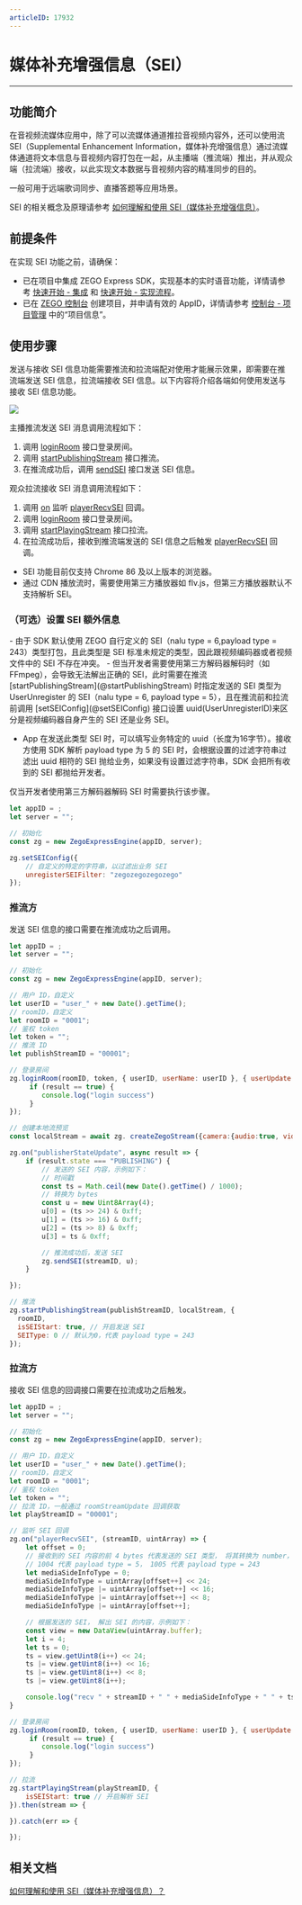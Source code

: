 ```yaml
---
articleID: 17932
---
```

# 媒体补充增强信息（SEI）

- - -

## 功能简介

在音视频流媒体应用中，除了可以流媒体通道推拉音视频内容外，还可以使用流 SEI（Supplemental Enhancement Information，媒体补充增强信息）通过流媒体通道将文本信息与音视频内容打包在一起，从主播端（推流端）推出，并从观众端（拉流端）接收，以此实现文本数据与音视频内容的精准同步的目的。

一般可用于远端歌词同步、直播答题等应用场景。

<Note title="说明">


SEI 的相关概念及原理请参考 [如何理解和使用 SEI（媒体补充增强信息）](https://doc-zh.zego.im/faq/sei?product=ExpressVideo&platform=web)。

</Note>




## 前提条件

在实现 SEI 功能之前，请确保：
- 已在项目中集成 ZEGO Express SDK，实现基本的实时语音功能，详情请参考 [快速开始 - 集成](!ExpressAudioSDK-Integration/SDK_Integration) 和 [快速开始 - 实现流程](!ExpressAudioSDK-Integration/Solution_Implementation)。
- 已在 [ZEGO 控制台](https://console.zego.im) 创建项目，并申请有效的 AppID，详情请参考 [控制台 - 项目管理](https://doc-zh.zego.im/article/12107) 中的“项目信息”。


## 使用步骤

发送与接收 SEI 信息功能需要推流和拉流端配对使用才能展示效果，即需要在推流端发送 SEI 信息，拉流端接收 SEI 信息。以下内容将介绍各端如何使用发送与接收 SEI 信息功能。

<Frame width="512" height="auto" caption=""><img src="https://doc-media.zego.im/sdk-doc/Pics/Common/ZegoExpressEngine/send_and_recv_sei_Web.png" /></Frame>

主播推流发送 SEI 消息调用流程如下：

1. 调用 [loginRoom](@loginRoom) 接口登录房间。
2. 调用 [startPublishingStream](@startPublishingStream) 接口推流。
3. 在推流成功后，调用 [sendSEI](@sendSEI) 接口发送 SEI 信息。

观众拉流接收 SEI 消息调用流程如下：

1. 调用 [on](@on) 监听 [playerRecvSEI](@playerRecvSEI) 回调。
2. 调用 [loginRoom](@loginRoom) 接口登录房间。
3. 调用 [startPlayingStream](@startPlayingStream) 接口拉流。
4. 在拉流成功后，接收到推流端发送的 SEI 信息之后触发 [playerRecvSEI](@playerRecvSEI) 回调。

<Warning title="注意">


- SEI 功能目前仅支持 Chrome 86 及以上版本的浏览器。
- 通过 CDN 播放流时，需要使用第三方播放器如 flv.js，但第三方播放器默认不支持解析 SEI。

</Warning>



### （可选）设置 SEI 额外信息

<Accordion title="设置 SEI 额外信息" defaultOpen="false">
- 由于 SDK 默认使用 ZEGO 自行定义的 SEI（nalu type = 6,payload type = 243）类型打包，且此类型是 SEI 标准未规定的类型，因此跟视频编码器或者视频文件中的 SEI 不存在冲突。
- 但当开发者需要使用第三方解码器解码时（如 FFmpeg），会导致无法解出正确的 SEI，此时需要在推流 [startPublishingStream](@startPublishingStream) 时指定发送的 SEI 类型为 UserUnregister 的 SEI（nalu type = 6, payload type = 5），且在推流前和拉流前调用 [setSEIConfig](@setSEIConfig) 接口设置 uuid(UserUnregisterID)来区分是视频编码器自身产生的 SEI 还是业务 SEI。

- App 在发送此类型 SEI 时，可以填写业务特定的 uuid（长度为16字节）。接收方使用 SDK 解析 payload type 为 5 的 SEI 时，会根据设置的过滤字符串过滤出 uuid 相符的 SEI 抛给业务，如果没有设置过滤字符串，SDK 会把所有收到的 SEI 都抛给开发者。

<Note title="说明">


仅当开发者使用第三方解码器解码 SEI 时需要执行该步骤。

</Note>




```javascript
let appID = ;
let server = "";

// 初始化
const zg = new ZegoExpressEngine(appID, server);

zg.setSEIConfig({
    // 自定义的特定的字符串，以过滤出业务 SEI
    unregisterSEIFilter: "zegozegozegozego"
});
```
</Accordion>


### 推流方

发送 SEI 信息的接口需要在推流成功之后调用。

```javascript
let appID = ;
let server = "";

// 初始化
const zg = new ZegoExpressEngine(appID, server);

// 用户 ID，自定义
let userID = "user_" + new Date().getTime();
// roomID，自定义
let roomID = "0001";
// 鉴权 token
let token = "";
// 推流 ID
let publishStreamID = "00001";

// 登录房间
zg.loginRoom(roomID, token, { userID, userName: userID }, { userUpdate: true }).then(result => {
     if (result == true) {
        console.log("login success")
     }
});

// 创建本地流预览
const localStream = await zg. createZegoStream({camera:{audio:true, video:false}});

zg.on("publisherStateUpdate", async result => {
    if (result.state === "PUBLISHING") {
        // 发送的 SEI 内容，示例如下：
        // 时间戳
        const ts = Math.ceil(new Date().getTime() / 1000);
        // 转换为 bytes
        const u = new Uint8Array(4);
        u[0] = (ts >> 24) & 0xff;
        u[1] = (ts >> 16) & 0xff;
        u[2] = (ts >> 8) & 0xff;
        u[3] = ts & 0xff;

        // 推流成功后，发送 SEI
        zg.sendSEI(streamID, u);
    }

});

// 推流
zg.startPublishingStream(publishStreamID, localStream, {
  roomID,
  isSEIStart: true, // 开启发送 SEI
  SEIType: 0 // 默认为0，代表 payload type = 243
});
```

### 拉流方

接收 SEI 信息的回调接口需要在拉流成功之后触发。

```javascript
let appID = ;
let server = "";

// 初始化
const zg = new ZegoExpressEngine(appID, server);

// 用户 ID，自定义
let userID = "user_" + new Date().getTime();
// roomID，自定义
let roomID = "0001";
// 鉴权 token
let token = "";
// 拉流 ID，一般通过 roomStreamUpdate 回调获取
let playStreamID = "00001";

// 监听 SEI 回调
zg.on("playerRecvSEI", (streamID, uintArray) => {
    let offset = 0;
    // 接收到的 SEI 内容的前 4 bytes 代表发送的 SEI 类型， 将其转换为 number，
    // 1004 代表 payload type = 5， 1005 代表 payload type = 243
    let mediaSideInfoType = 0;
    mediaSideInfoType = uintArray[offset++] << 24;
    mediaSideInfoType |= uintArray[offset++] << 16;
    mediaSideInfoType |= uintArray[offset++] << 8;
    mediaSideInfoType |= uintArray[offset++];

    // 根据发送的 SEI， 解出 SEI 的内容，示例如下：
    const view = new DataView(uintArray.buffer);
    let i = 4;
    let ts = 0;
    ts = view.getUint8(i++) << 24;
    ts |= view.getUint8(i++) << 16;
    ts |= view.getUint8(i++) << 8;
    ts |= view.getUint8(i++);

    console.log("recv " + streamID + " " + mediaSideInfoType + " " + ts);
}

// 登录房间
zg.loginRoom(roomID, token, { userID, userName: userID }, { userUpdate: true }).then(result => {
     if (result == true) {
        console.log("login success")
     }
});

// 拉流
zg.startPlayingStream(playStreamID, {
    isSEIStart: true // 开启解析 SEI
}).then(stream => {

}).catch(err => {

});
```

## 相关文档

[如何理解和使用 SEI（媒体补充增强信息）？](https://doc-zh.zego.im/faq/sei?product=ExpressVideo&platform=web)
